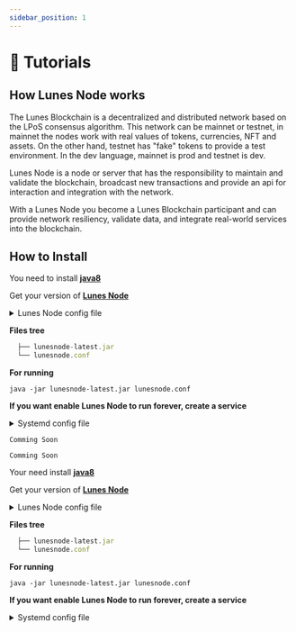 ```yaml
---
sidebar_position: 1
---
```



# 📝 Tutorials

## How Lunes Node works

The Lunes Blockchain is a decentralized and distributed network based on the LPoS consensus algorithm. This network can be mainnet or testnet, in mainnet the nodes work with real values of tokens, currencies, NFT and assets. On the other hand, testnet has "fake" tokens to provide a test environment.
In the dev language, mainnet is prod and testnet is dev.

Lunes Node is a node or server that has the responsibility to maintain and validate the blockchain, broadcast new transactions and provide an api for interaction and integration with the network.

With a Lunes Node you become a Lunes Blockchain participant and can provide network resiliency, validate data, and integrate real-world services into the blockchain.

## How to Install

<Tabs>
  <TabItem value="🐧 Linux" label="🐧 Linux" default>

  You need to install **[java8](http://www.google.com/search?q=how+to+install+java+8+linux)**

  Get your version of **[Lunes Node](./releases)**


  <details>
    <summary>Lunes Node config file</summary>


  ```yml title="lunesnode.conf"
  # Minimum needed to run
  lunes {
    # where will the blockchain be persisted
    directory = "./"

    # choice your chain MAINNET or TESTNET
    blockchain.type = ""

    # put ip:port of any node in chain that you choiced
    # MAINNET 5.196.155.34:7770
    # TESTNET 5.196.155.46:7770
    network.known-peers = [""]

    # It will hide (encrypt) your seed
    wallet.password = ""

    # Your seed hashed in BASED58
    wallet.seed = ""
  }
  ```

  - Complete config file **[here](https://github.com/lunes-platform/lunesnode/blob/master/src/main/resources/application.conf)**


  </details>

  **Files tree**
  ```js title="/path/mylunesblockchain/"
    ├── lunesnode-latest.jar
    └── lunesnode.conf
  ```
  **For running**
  ```
  java -jar lunesnode-latest.jar lunesnode.conf
  ```

  **If you want enable Lunes Node to run forever, create a service**

  <details>
    <summary>Systemd config file</summary>

  ```systemd title="/etc/systemd/system/lunesnode.service"
  [Unit]
  Description = Lunes Node Blockchain
  After = network.target

  [Service]
  WorkingDirectory = /path/mylunesblockchain/
  ExecStart = /usr/bin/java -jar lunesnode-latest.jar lunesnode.conf
  Restart = always
  RestartSec = 30s
  StandardOutput = journal
  StandardError = journal
  SyslogIdentifier = lunesnode

  [Install]
  WantedBy = multi-user.target
  ```
  </details>

  </TabItem>

<TabItem value="🐳 Docker" label="🐳 Docker">

  ```
  Comming Soon
  ```

</TabItem>

<TabItem value="🍎 MacOs" label="🍎 MacOs">

  ```
  Comming Soon
  ```

</TabItem>

<TabItem value="🪟 Windows" label="🪟 Windows">


  Your need install **[java8](http://www.google.com/search?q=how+to+install+java+8+linux)**

  Get your version of **[Lunes Node](./releases)**


  <details>
    <summary>Lunes Node config file</summary>


  ```yml title="lunesnode.conf"
  # Minimum needed to run
  lunes {
    # where will the blockchain be persisted
    directory = "./"

    # choice your chain MAINNET or TESTNET
    blockchain.type = ""

    # put ip:port of any node in chain that you choiced
    # MAINNET 5.196.155.34:7770
    # TESTNET 5.196.155.46:7770
    network.known-peers = [""]

    # It will hide (encrypt) your seed
    wallet.password = ""

    # Your seed hashed in BASED58
    wallet.seed = ""
  }
  ```

  - Complete config file **[here](https://github.com/lunes-platform/lunesnode/blob/master/src/main/resources/application.conf)**


  </details>

  **Files tree**
  ```js title="/path/mylunesblockchain/"
    ├── lunesnode-latest.jar
    └── lunesnode.conf
  ```
  **For running**
  ```
  java -jar lunesnode-latest.jar lunesnode.conf
  ```

  **If you want enable Lunes Node to run forever, create a service**

  <details>
    <summary>Systemd config file</summary>

  ```
  Comming Soon
  ```
  </details>

</TabItem>

</Tabs>
